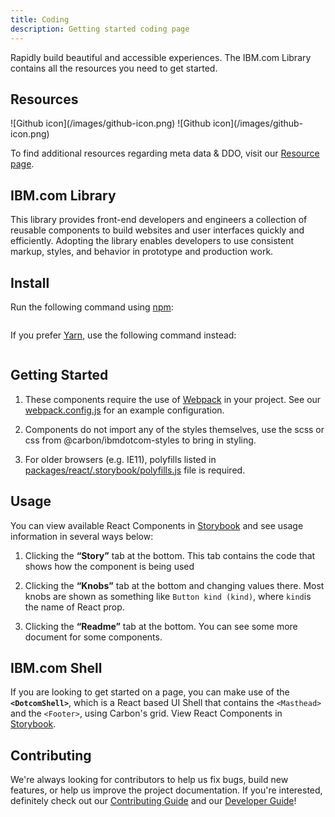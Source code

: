 ```yaml
---
title: Coding
description: Getting started coding page
---
```


<PageDescription>

Rapidly build beautiful and accessible experiences. The IBM.com Library contains all the resources you need to get started. 

</PageDescription>

## Resources

<Row className="resource-card-group">
  <Column colMd={4} colLg={4} noGutterSm>
    <ResourceCard
      subTitle="IBM.com Library component Sandbox"
      href="https://www.carbondesignsystem.com"
    >
      ![Github icon](/images/github-icon.png)
    </ResourceCard>
  </Column>
  <Column colMd={4} colLg={4} noGutterSm>
    <ResourceCard
      subTitle="IBM.com Library Github Repo"
      href="https://www.carbondesignsystem.com"
    >
      ![Github icon](/images/github-icon.png)
    </ResourceCard>
  </Column>
</Row>

To find additional resources regarding meta data & DDO, visit our [Resource page](#).

## IBM.com Library

This library provides front-end developers and engineers a collection of reusable components to build websites and user interfaces quickly and efficiently. Adopting the library enables developers to use consistent markup, styles, and behavior in prototype and production work. 

## Install

Run the following command using [npm](https://www.npmjs.com):

```npm i @carbon/ibmdotcom-react carbon-components-react carbon-components carbon-icons
```

If you prefer [Yarn](https://yarnpkg.com/en/), use the following command instead:

```yarn add @carbon/ibmdotcom-react carbon-components-react carbon-components carbon-icons
```

## Getting Started

1. 	These components require the use of [Webpack](https://webpack.js.org) in your project. See our [webpack.config.js](https://github.com/carbon-design-system/ibm-dotcom-library/blob/master/packages/react/.storybook/webpack.config.js) for an example configuration.

2. 	Components do not import any of the styles themselves, use the scss or css from @carbon/ibmdotcom-styles to bring in styling.

3. 	For older browsers (e.g. IE11), polyfills listed in [packages/react/.storybook/polyfills.js](https://github.com/carbon-design-system/ibm-dotcom-library/blob/master/packages/react/.storybook/polyfills.js) file is required.

## Usage

You can view available React Components in [Storybook](https://ibmdotcom-react.netlify.com/?path=/story/dotcom-shell--default) and see usage information in several ways below:

1. 	Clicking the **“Story”** tab at the bottom. This tab contains the code that shows how the component is being used

2. 	Clicking the **“Knobs”** tab at the bottom and changing values there. Most knobs are shown as something like `Button kind (kind)`, where `kind`is the name of React prop.

3. 	Clicking the **“Readme”** tab at the bottom. You can see some more 	document for some components.

## IBM.com Shell

If you are looking to get started on a page, you can make use of the **`<DotcomShell>`**, which is a React based UI Shell that contains the `<Masthead>` and the `<Footer>`, using Carbon's grid. View React Components in [Storybook](https://ibmdotcom-react.netlify.com/?path=/story/dotcom-shell--default).
  
## Contributing

We're always looking for contributors to help us fix bugs, build new features, or help us improve the project documentation. If you're interested, definitely check out our [Contributing Guide](https://github.com/carbon-design-system/ibm-dotcom-library/blob/master/.github/CONTRIBUTING.md) and our [Developer Guide](https://github.com/carbon-design-system/ibm-dotcom-library/blob/master/docs/developing.md)! 

